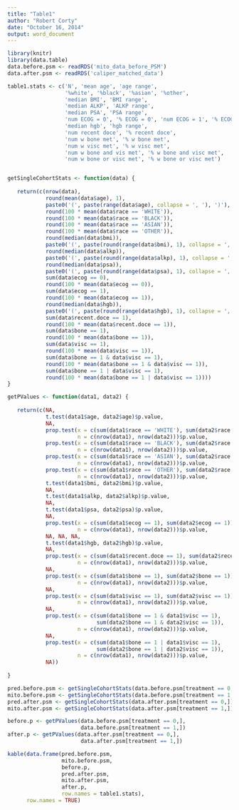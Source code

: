 ```yaml
---
title: "Table1"
author: "Robert Corty"
date: "October 16, 2014"
output: word_document
---
```



```r
library(knitr)
library(data.table)
data.before.psm <- readRDS('mito_data_before_PSM')
data.after.psm <- readRDS('caliper_matched_data')
```


```r

table1.stats <- c('N', 'mean age', 'age range',
                  '%white', '%black', '%asian', '%other',
                  'median BMI', 'BMI range',
                  'median ALKP', 'ALKP range',
                  'median PSA', 'PSA range',
                  'num ECOG = 0', '% ECOG = 0', 'num ECOG = 1', '% ECOG = 1',
                  'median hgb', 'hgb range',
                  'num recent doce', '% recent doce',
                  'num w bone met', '% w bone met',
                  'num w visc met', '% w visc met',
                  'num w bone and vis met', '% w bone and visc met',
                  'num w bone or visc met', '% w bone or visc met')


getSingleCohortStats <- function(data) {
   
   return(c(nrow(data),
            round(mean(data$age), 1),
            paste0('(', paste(range(data$age), collapse = ', '), ')'),
            round(100 * mean(data$race == 'WHITE')),
            round(100 * mean(data$race == 'BLACK')),
            round(100 * mean(data$race == 'ASIAN')),
            round(100 * mean(data$race == 'OTHER')),
            round(median(data$bmi)),
            paste0('(', paste(round(range(data$bmi), 1), collapse = ', '), ')'),
            round(median(data$alkp)),
            paste0('(', paste(round(range(data$alkp), 1), collapse = ', '), ')'),
            round(median(data$psa)),
            paste0('(', paste(round(range(data$psa), 1), collapse = ', '), ')'),
            sum(data$ecog == 0),
            round(100 * mean(data$ecog == 0)),
            sum(data$ecog == 1),
            round(100 * mean(data$ecog == 1)),
            round(median(data$hgb)),
            paste0('(', paste(round(range(data$hgb), 1), collapse = ', '), ')'),
            sum(data$recent.doce == 1),
            round(100 * mean(data$recent.doce == 1)),
            sum(data$bone == 1),
            round(100 * mean(data$bone == 1)),
            sum(data$visc == 1),
            round(100 * mean(data$visc == 1)),
            sum(data$bone == 1 & data$visc == 1),
            round(100 * mean(data$bone == 1 & data$visc == 1)),
            sum(data$bone == 1 | data$visc == 1),
            round(100 * mean(data$bone == 1 | data$visc == 1))))
}

getPValues <- function(data1, data2) {
   
   return(c(NA,
            t.test(data1$age, data2$age)$p.value,
            NA,
            prop.test(x = c(sum(data1$race == 'WHITE'), sum(data2$race == 'WHITE')),
                      n = c(nrow(data1), nrow(data2)))$p.value,
            prop.test(x = c(sum(data1$race == 'BLACK'), sum(data2$race == 'BLACK')),
                      n = c(nrow(data1), nrow(data2)))$p.value,
            prop.test(x = c(sum(data1$race == 'ASIAN'), sum(data2$race == 'ASIAN')),
                      n = c(nrow(data1), nrow(data2)))$p.value,
            prop.test(x = c(sum(data1$race == 'OTHER'), sum(data2$race == 'OTHER')),
                      n = c(nrow(data1), nrow(data2)))$p.value,
            t.test(data1$bmi, data2$bmi)$p.value,
            NA,
            t.test(data1$alkp, data2$alkp)$p.value,
            NA,
            t.test(data1$psa, data2$psa)$p.value,
            NA,
            prop.test(x = c(sum(data1$ecog == 1), sum(data2$ecog == 1)),
                      n = c(nrow(data1), nrow(data2)))$p.value,
            NA, NA, NA,
            t.test(data1$hgb, data2$hgb)$p.value,
            NA,
            prop.test(x = c(sum(data1$recent.doce == 1), sum(data2$recent.doce == 1)),
                      n = c(nrow(data1), nrow(data2)))$p.value,
            NA,
            prop.test(x = c(sum(data1$bone == 1), sum(data2$bone == 1)),
                      n = c(nrow(data1), nrow(data2)))$p.value,
            NA,
            prop.test(x = c(sum(data1$visc == 1), sum(data2$visc == 1)),
                      n = c(nrow(data1), nrow(data2)))$p.value,
            NA,
            prop.test(x = c(sum(data1$bone == 1 & data1$visc == 1), 
                            sum(data2$bone == 1 & data2$visc == 1)),
                      n = c(nrow(data1), nrow(data2)))$p.value,
            NA,
            prop.test(x = c(sum(data1$bone == 1 | data1$visc == 1), 
                            sum(data2$bone == 1 | data2$visc == 1)),
                      n = c(nrow(data1), nrow(data2)))$p.value,
            NA))
   
}

pred.before.psm <- getSingleCohortStats(data.before.psm[treatment == 0,])
mito.before.psm <- getSingleCohortStats(data.before.psm[treatment == 1,])
pred.after.psm <- getSingleCohortStats(data.after.psm[treatment == 0,])
mito.after.psm <- getSingleCohortStats(data.after.psm[treatment == 1,])

before.p <- getPValues(data.before.psm[treatment == 0,], 
                       data.before.psm[treatment == 1,])
after.p <- getPValues(data.after.psm[treatment == 0,], 
                       data.after.psm[treatment == 1,])
```

```r
kable(data.frame(pred.before.psm, 
                 mito.before.psm,
                 before.p,
                 pred.after.psm, 
                 mito.after.psm,
                 after.p,
                 row.names = table1.stats),
      row.names = TRUE)
```
